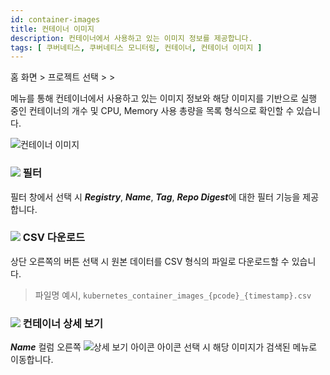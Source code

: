 ```yaml
---
id: container-images
title: 컨테이너 이미지
description: 컨테이너에서 사용하고 있는 이미지 정보를 제공합니다.
tags: [ 쿠버네티스, 쿠버네티스 모니터링, 컨테이너, 컨테이너 이미지 ]
---
```


홈 화면 > 프로젝트 선택 > <Cmdname sid="container" className="uitext" /> > <Cmdname sid="containerImages" className="uitext" />

<Cmdname sid="containerImages" className="uitext" /> 메뉴를 통해 컨테이너에서 사용하고 있는 이미지 정보와 해당 이미지를 기반으로 실행 중인 컨테이너의 개수 및 CPU, Memory 사용 총량을 목록 형식으로 확인할 수 있습니다.

![컨테이너 이미지](/img/k8s-container-img.png)

### ![](/img/char-a.svg) 필터

필터 창에서 <Cmdname sid="TTL06740" className="uitext" /> 선택 시 ***Registry***, ***Name***, ***Tag***, ***Repo Digest***에 대한 필터 기능을 제공합니다.

### ![](/img/char-b.svg) CSV 다운로드 

상단 오른쪽의 <Cmdname sid="sms_summary_download_csv" className="uitext" /> 버튼 선택 시 원본 데이터를 CSV 형식의 파일로 다운로드할 수 있습니다. 

> 파일명 예시, `kubernetes_container_images_{pcode}_{timestamp}.csv`

### ![](/img/char-c.svg) 컨테이너 상세 보기

***Name*** 컬럼 오른쪽 ![상세 보기 아이콘](/img/ic-pageview.svg) <Cmdname sid="TLT07247" className="uitext" /> 아이콘 선택 시 해당 이미지가 검색된 <Cmdname sid="container_list" className="uitext" /> 메뉴로 이동합니다.